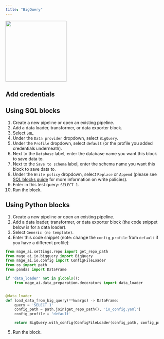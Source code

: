 ```yaml
---
title: "BigQuery"
---
```


<img
  alt=""
  src="https://www.vectorlogo.zone/logos/google_bigquery/google_bigquery-ar21.svg"
  height="200"
/>

## Add credentials

<Snippet file="google-auth.mdx"/>

## Using SQL blocks

1. Create a new pipeline or open an existing pipeline.
2. Add a data loader, transformer, or data exporter block.
3. Select `SQL`.
4. Under the `Data provider` dropdown, select `BigQuery`.
5. Under the `Profile` dropdown, select `default` (or the profile you added
   credentials underneath).
6. Next to the `Database` label, enter the database name you want this block to
   save data to.
7. Next to the `Save to schema` label, enter the schema name you want this block
   to save data to.
8. Under the `Write policy` dropdown, select `Replace` or `Append` (please see
   [SQL blocks guide](/guides/blocks/sql-blocks)
   for more information on write policies).
9. Enter in this test query: `SELECT 1`.
10. Run the block.

## Using Python blocks

1. Create a new pipeline or open an existing pipeline.
2. Add a data loader, transformer, or data exporter block (the code snippet
   below is for a data loader).
3. Select `Generic (no template)`.
4. Enter this code snippet (note: change the `config_profile` from `default` if
   you have a different profile):

```python
from mage_ai.settings.repo import get_repo_path
from mage_ai.io.bigquery import BigQuery
from mage_ai.io.config import ConfigFileLoader
from os import path
from pandas import DataFrame

if 'data_loader' not in globals():
    from mage_ai.data_preparation.decorators import data_loader


@data_loader
def load_data_from_big_query(**kwargs) -> DataFrame:
    query = 'SELECT 1'
    config_path = path.join(get_repo_path(), 'io_config.yaml')
    config_profile = 'default'

    return BigQuery.with_config(ConfigFileLoader(config_path, config_profile)).load(query)
```

5. Run the block.

